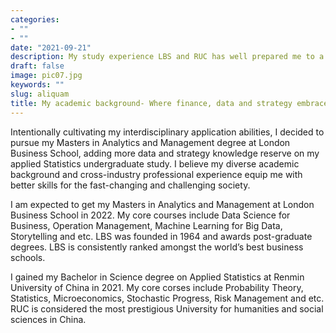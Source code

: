 ```yaml
---
categories:
- ""
- ""
date: "2021-09-21"
description: My study experience LBS and RUC has well prepared me to a well-rounded and innovative individual.
draft: false
image: pic07.jpg
keywords: ""
slug: aliquam
title: My academic background- Where finance, data and strategy embrace
---
```


Intentionally cultivating my interdisciplinary application abilities, I decided to pursue my Masters in Analytics and Management degree at London Business School, adding more data and strategy knowledge reserve on my applied Statistics undergraduate study. I believe my diverse academic background and cross-industry professional experience equip me with better skills for the fast-changing and challenging society.

I am expected to get my Masters in Analytics and Management at London Business School in 2022. My core courses include Data Science for Business, Operation Management, Machine Learning for Big Data, Storytelling and etc. LBS was founded in 1964 and awards post-graduate degrees. LBS is consistently ranked amongst the world's best business schools.

I gained my Bachelor in Science degree on Applied Statistics at Renmin University of China in 2021. My core corses include Probability Theory, Statistics, Microeconomics, Stochastic Progress, Risk Management and etc. RUC is considered the most prestigious University for humanities and social sciences in China.
